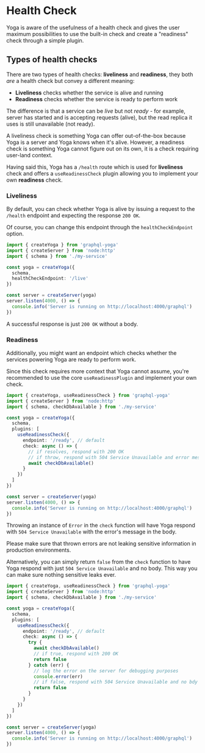 
# Health Check

Yoga is aware of the usefulness of a health check and gives the user maximum possibilities to use the built-in check and create a "readiness" check through a simple plugin.

## Types of health checks

There are two types of health checks: **liveliness** and **readiness**, they both _are_ a health check but convey a different meaning:

- **Liveliness** checks whether the service is alive and running
- **Readiness** checks whether the service is ready to perform work

The difference is that a service can be _live_ but not _ready_ - for example, server has started and is accepting requests (alive), but the read replica it uses is still unavailable (not ready).

A liveliness check is something Yoga can offer out-of-the-box because Yoga is a server and Yoga knows when it's alive. However, a readiness check is something Yoga cannot figure out on its own, it is a check requiring user-land context.

Having said this, Yoga has a `/health` route which is used for **liveliness** check and offers a `useReadinessCheck` plugin allowing you to implement your own **readiness** check.

### Liveliness

By default, you can check whether Yoga is alive by issuing a request to the `/health` endpoint and expecting the response `200 OK`.

Of course, you can change this endpoint through the `healthCheckEndpoint` option.

```ts
import { createYoga } from 'graphql-yoga'
import { createServer } from 'node:http'
import { schema } from './my-service'

const yoga = createYoga({
  schema,
  healthCheckEndpoint: '/live'
})

const server = createServer(yoga)
server.listen(4000, () => {
  console.info('Server is running on http://localhost:4000/graphql')
})
```

A successful response is just `200 OK` without a body.

### Readiness

Additionally, you might want an endpoint which checks whether the services powering Yoga are ready to perform work.

Since this check requires more context that Yoga cannot assume, you're recommended to use the core `useReadinessPlugin` and implement your own check.

```ts
import { createYoga, useReadinessCheck } from 'graphql-yoga'
import { createServer } from 'node:http'
import { schema, checkDbAvailable } from './my-service'

const yoga = createYoga({
  schema,
  plugins: [
    useReadinessCheck({
      endpoint: '/ready', // default
      check: async () => {
        // if resolves, respond with 200 OK
        // if throw, respond with 504 Service Unavailable and error message as plaintext in body
        await checkDbAvailable()
      }
    })
  ]
})

const server = createServer(yoga)
server.listen(4000, () => {
  console.info('Server is running on http://localhost:4000/graphql')
})
```

Throwing an instance of `Error` in the `check` function will have Yoga respond with `504 Service Unavailable` with the error's message in the body.

<Callout>
  Please make sure that thrown errors are not leaking sensitive information in
  production environments.
</Callout>

Alternatively, you can simply return `false` from the `check` function to have Yoga respond with just `504 Service Unavailable` and no body. This way you can make sure nothing sensitive leaks ever.

```ts
import { createYoga, useReadinessCheck } from 'graphql-yoga'
import { createServer } from 'node:http'
import { schema, checkDbAvailable } from './my-service'

const yoga = createYoga({
  schema,
  plugins: [
    useReadinessCheck({
      endpoint: '/ready', // default
      check: async () => {
        try {
          await checkDbAvailable()
          // if true, respond with 200 OK
          return false
        } catch (err) {
          // log the error on the server for debugging purposes
          console.error(err)
          // if false, respond with 504 Service Unavailable and no bdy
          return false
        }
      }
    })
  ]
})

const server = createServer(yoga)
server.listen(4000, () => {
  console.info('Server is running on http://localhost:4000/graphql')
})
```

